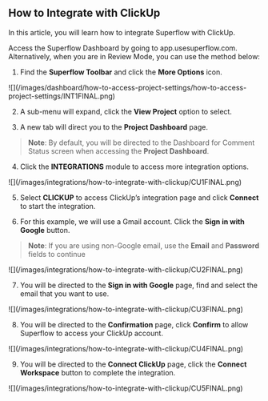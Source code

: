 ## How to Integrate with ClickUp

In this article, you will learn how to integrate Superflow with ClickUp.

Access the Superflow Dashboard by going to app.usesuperflow.com. Alternatively, when you are in Review Mode, you can use the method below:

1. Find the **Superflow Toolbar** and click the **More Options** icon.

<Frame>
![](/images/dashboard/how-to-access-project-settings/how-to-access-project-settings/INT1FINAL.png)
</Frame>

2. A sub-menu will expand, click the **View Project** option to select.

3. A new tab will direct you to the **Project Dashboard** page.

> **Note**: By default, you will be directed to the Dashboard for Comment Status screen when accessing the **Project Dashboard**.

4. Click the **INTEGRATIONS** module to access more integration options.

<Frame>
![](/images/integrations/how-to-integrate-with-clickup/CU1FINAL.png)
</Frame>

5. Select **CLICKUP** to access ClickUp’s integration page and click **Connect** to start the integration.

6. For this example, we will use a Gmail account. Click the **Sign in with Google** button.

> **Note**: If you are using non-Google email, use the **Email** and **Password** fields to continue

<Frame>
![](/images/integrations/how-to-integrate-with-clickup/CU2FINAL.png)
</Frame>

7. You will be directed to the **Sign in with Google** page, find and select the email that you want to use.

<Frame>
![](/images/integrations/how-to-integrate-with-clickup/CU3FINAL.png)
</Frame>

8. You will be directed to the **Confirmation** page, click **Confirm** to allow Superflow to access your ClickUp account.

<Frame>
![](/images/integrations/how-to-integrate-with-clickup/CU4FINAL.png)
</Frame>

9. You will be directed to the **Connect ClickUp** page, click the **Connect Workspace** button to complete the integration.

<Frame>
![](/images/integrations/how-to-integrate-with-clickup/CU5FINAL.png)
</Frame>



